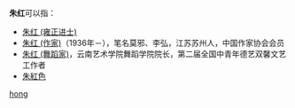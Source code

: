 '''朱红'''可以指：
* [[朱红_(雍正进士)|朱红 (雍正进士)]]
* [[朱红_(作家)|朱红 (作家)]]（1936年－），笔名莫邪、李弘，江苏苏州人，中国作家协会会员
* [[朱红_(舞蹈家)|朱红 (舞蹈家)]]，云南艺术学院舞蹈学院院长，第二届全国中青年德艺双馨文艺工作者
* [[朱紅色|朱紅色]]

{{disambig}}

[[Category:二字朱姓人名消歧义|hong]]